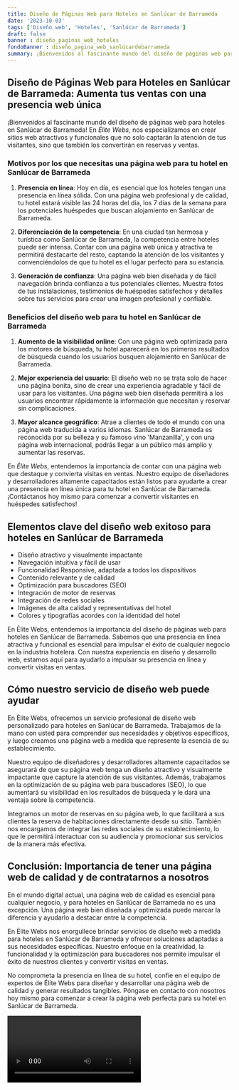 ```yaml
---
title: Diseño de Páginas Web para Hoteles en Sanlúcar de Barrameda
date: '2023-10-03'
tags: ['Diseño web', 'Hoteles', 'Sanlúcar de Barrameda']
draft: false
banner : diseño_paginas_web_hoteles
fondoBanner : diseño_pagina_web_sanlúcardebarrameda
summary: ¡Bienvenidos al fascinante mundo del diseño de páginas web para hoteles en Sanlúcar de Barrameda! En Élite Webs, nos especializamos en crear sitios web atractivos y funcionales que no solo captarán la atención de tus visitantes, sino que también los convertirán en reservas y ventas.
---
```


## Diseño de Páginas Web para Hoteles en Sanlúcar de Barrameda: Aumenta tus ventas con una presencia web única

¡Bienvenidos al fascinante mundo del diseño de páginas web para hoteles en Sanlúcar de Barrameda! En *Élite Webs*, nos especializamos en crear sitios web atractivos y funcionales que no solo captarán la atención de tus visitantes, sino que también los convertirán en reservas y ventas.

### Motivos por los que necesitas una página web para tu hotel en Sanlúcar de Barrameda

1. **Presencia en línea**: Hoy en día, es esencial que los hoteles tengan una presencia en línea sólida. Con una página web profesional y de calidad, tu hotel estará visible las 24 horas del día, los 7 días de la semana para los potenciales huéspedes que buscan alojamiento en Sanlúcar de Barrameda.

2. **Diferenciación de la competencia**: En una ciudad tan hermosa y turística como Sanlúcar de Barrameda, la competencia entre hoteles puede ser intensa. Contar con una página web única y atractiva te permitirá destacarte del resto, captando la atención de los visitantes y convenciéndolos de que tu hotel es el lugar perfecto para su estancia.

3. **Generación de confianza**: Una página web bien diseñada y de fácil navegación brinda confianza a tus potenciales clientes. Muestra fotos de tus instalaciones, testimonios de huéspedes satisfechos y detalles sobre tus servicios para crear una imagen profesional y confiable.

### Beneficios del diseño web para tu hotel en Sanlúcar de Barrameda

1. **Aumento de la visibilidad online**: Con una página web optimizada para los motores de búsqueda, tu hotel aparecerá en los primeros resultados de búsqueda cuando los usuarios busquen alojamiento en Sanlúcar de Barrameda.

2. **Mejor experiencia del usuario**: El diseño web no se trata solo de hacer una página bonita, sino de crear una experiencia agradable y fácil de usar para los visitantes. Una página web bien diseñada permitirá a los usuarios encontrar rápidamente la información que necesitan y reservar sin complicaciones.

3. **Mayor alcance geográfico**: Atrae a clientes de todo el mundo con una página web traducida a varios idiomas. Sanlúcar de Barrameda es reconocida por su belleza y su famoso vino 'Manzanilla', y con una página web internacional, podrás llegar a un público más amplio y aumentar las reservas.

En *Élite Webs*, entendemos la importancia de contar con una página web que destaque y convierta visitas en ventas. Nuestro equipo de diseñadores y desarrolladores altamente capacitados están listos para ayudarte a crear una presencia en línea única para tu hotel en Sanlúcar de Barrameda. ¡Contáctanos hoy mismo para comenzar a convertir visitantes en huéspedes satisfechos!

<GifSeo />

<Cta />

## Elementos clave del diseño web exitoso para hoteles en Sanlúcar de Barrameda

- Diseño atractivo y visualmente impactante
- Navegación intuitiva y fácil de usar
- Funcionalidad Responsive, adaptada a todos los dispositivos
- Contenido relevante y de calidad
- Optimización para buscadores (SEO)
- Integración de motor de reservas
- Integración de redes sociales
- Imágenes de alta calidad y representativas del hotel
- Colores y tipografías acordes con la identidad del hotel

En Élite Webs, entendemos la importancia del diseño de páginas web para hoteles en Sanlúcar de Barrameda. Sabemos que una presencia en línea atractiva y funcional es esencial para impulsar el éxito de cualquier negocio en la industria hotelera. Con nuestra experiencia en diseño y desarrollo web, estamos aquí para ayudarlo a impulsar su presencia en línea y convertir visitas en ventas.

## Cómo nuestro servicio de diseño web puede ayudar

En Élite Webs, ofrecemos un servicio profesional de diseño web personalizado para hoteles en Sanlúcar de Barrameda. Trabajamos de la mano con usted para comprender sus necesidades y objetivos específicos, y luego creamos una página web a medida que represente la esencia de su establecimiento.

Nuestro equipo de diseñadores y desarrolladores altamente capacitados se asegurará de que su página web tenga un diseño atractivo y visualmente impactante que capture la atención de sus visitantes. Además, trabajamos en la optimización de su página web para buscadores (SEO), lo que aumentará su visibilidad en los resultados de búsqueda y le dará una ventaja sobre la competencia.

Integramos un motor de reservas en su página web, lo que facilitará a sus clientes la reserva de habitaciones directamente desde su sitio. También nos encargamos de integrar las redes sociales de su establecimiento, lo que le permitirá interactuar con su audiencia y promocionar sus servicios de la manera más efectiva.

## Conclusión: Importancia de tener una página web de calidad y de contratarnos a nosotros

En el mundo digital actual, una página web de calidad es esencial para cualquier negocio, y para hoteles en Sanlúcar de Barrameda no es una excepción. Una página web bien diseñada y optimizada puede marcar la diferencia y ayudarlo a destacar entre la competencia.

En Élite Webs nos enorgullece brindar servicios de diseño web a medida para hoteles en Sanlúcar de Barrameda y ofrecer soluciones adaptadas a sus necesidades específicas. Nuestro enfoque en la creatividad, la funcionalidad y la optimización para buscadores nos permite impulsar el éxito de nuestros clientes y convertir visitas en ventas.

No comprometa la presencia en línea de su hotel, confíe en el equipo de expertos de Élite Webs para diseñar y desarrollar una página web de calidad y generar resultados tangibles. Póngase en contacto con nosotros hoy mismo para comenzar a crear la página web perfecta para su hotel en Sanlúcar de Barrameda.

<Video />

<CtaBot job='Hoteles' city='Sanlúcar de Barrameda'/>

<Gmaps query='Sanlúcar de Barrameda+españa+maps' />